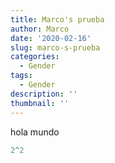 ```yaml
---
title: Marco's prueba
author: Marco
date: '2020-02-16'
slug: marco-s-prueba
categories:
  - Gender
tags:
  - Gender
description: ''
thumbnail: ''
---
```

hola mundo
```r
2^2
```


